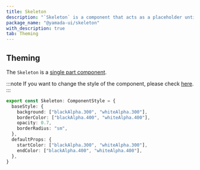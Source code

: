 ```yaml
---
title: Skeleton
description: "`Skeleton` is a component that acts as a placeholder until content is loaded."
package_name: "@yamada-ui/skeleton"
with_description: true
tab: Theming
---
```


## Theming

The `Skeleton` is a [single part component](/styled-system/theming/component-style#single-part-components).

:::note
If you want to change the style of the component, please check [here](/styled-system/theming/customize-theme#changing-the-style-of-components).
:::

```ts
export const Skeleton: ComponentStyle = {
  baseStyle: {
    background: ["blackAlpha.300", "whiteAlpha.300"],
    borderColor: ["blackAlpha.400", "whiteAlpha.400"],
    opacity: 0.7,
    borderRadius: "sm",
  },
  defaultProps: {
    startColor: ["blackAlpha.300", "whiteAlpha.300"],
    endColor: ["blackAlpha.400", "whiteAlpha.400"],
  },
}
```
